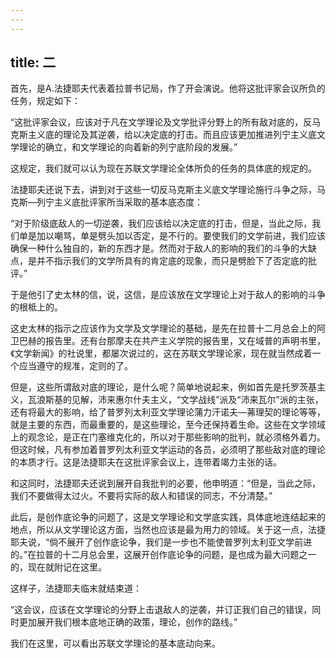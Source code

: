 ```yaml
---
---
---
```

title: 二
---



首先，是A.法捷耶夫代表着拉普书记局，作了开会演说。他将这批评家会议所负的任务，规定如下：

“这批评家会议，应该对于凡在文学理论及文学批评分野上的所有敌对底的，反马克斯主义底的理论及其逆袭，给以决定底的打击。而且应该更加推进列宁主义底文学理论的确立，和文学理论的向着新的列宁底阶段的发展。”

这规定，我们就可以认为现在苏联文学理论全体所负的任务的具体底的规定的。

法捷耶夫还说下去，讲到对于这些一切反马克斯主义底文学理论施行斗争之际，马克斯—列宁主义底批评家所当采取的基本底态度：

“对于阶级底敌人的一切逆袭，我们应该给以决定底的打击，但是，当此之际，我们单是加以嘲骂，单是劈头加以否定，是不行的。要使我们的文学前进，我们应该确保一种什么独自的，新的东西才是。然而对于敌人的影响的我们的斗争的大缺点，是并不指示我们的文学所具有的肯定底的现象，而只是劈脸下了否定底的批评。”

于是他引了史太林的信，说，这信，是应该放在文学理论上对于敌人的影响的斗争的根柢上的。

这史太林的指示之应该作为文学及文学理论的基础，是先在拉普十二月总会上的阿卫巴赫的报告里。还有台那摩夫在共产主义学院的报告里，又在域普的声明书里，《文学新闻》的社说里，都屡次说过的，这在苏联文学理论家，现在就当然成着一个应当遵守的规准，定则的了。

但是，这些所谓敌对底的理论，是什么呢？简单地说起来，例如首先是托罗茨基主义，瓦浪斯基的见解，沛来惠尔什夫主义，“文学战线”派及“沛来瓦尔”派的主张，还有将最大的影响，给了普罗列太利亚文学理论蒲力汗诺夫—茀理契的理论等等，就是主要的东西，而最重要的，是这些理论，至今还保持着生命。这些在文学领域上的观念论，是正在门塞维克化的，所以对于那些影响的批判，就必须格外着力。但这时候，凡有参加着普罗列太利亚文学运动的各员，必须明了那些敌对底的理论的本质才行。这是法捷耶夫在这批评家会议上，连带着竭力主张的话。

和这同时，法捷耶夫还说到展开自我批判的必要，他申明道：“但是，当此之际，我们不要做得太过火。不要将实际的敌人和错误的同志，不分清楚。”

此后，是创作底论争的问题了，这是文学理论和文学底实践，具体底地连结起来的地点，所以从文学理论这方面，当然也应该是最为用力的领域。关于这一点，法捷耶夫说，“倘不展开了创作底论争，我们是一步也不能使普罗列太利亚文学前进的。”在拉普的十二月总会里，这展开创作底论争的问题，是也成为最大问题之一的，现在就附记在这里。

这样子，法捷耶夫临末就结束道：

“这会议，应该在文学理论的分野上击退敌人的逆袭，并订正我们自己的错误，同时更加展开我们根本底地正确的政策，理论，创作的路线。”

我们在这里，可以看出苏联文学理论的基本底动向来。